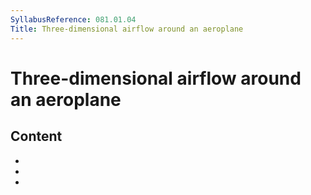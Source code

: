 ```yaml
---
SyllabusReference: 081.01.04
Title: Three-dimensional airflow around an aeroplane
---
```


# Three-dimensional airflow around an aeroplane

## Content

- <Link href="081.01.04.01" />
- <Link href="081.01.04.02" />
- <Link href="081.01.04.03" />
